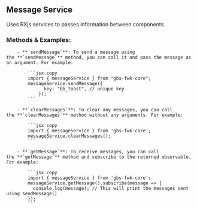 ## Message Service

Uses RXjs services to passes information between components.

### Methods & Examples:

        - **`sendMessage`**: To send a message using the **`sendMessage`** method, you can call it and pass the message as an argument. For example:

            ```jsx copy
            import { messageService } from "gbs-fwk-core";
            messageService.sendMessage({
                  key: "bb_toast", // unique key
                });
            ```

        - **`clearMessages`**: To clear any messages, you can call the **`clearMessages`** method without any arguments. For example:

            ```jsx copy
            import { messageService } from 'gbs-fwk-core';
            messageService.clearMessages();
            ```

        - **`getMessage`**: To receive messages, you can call the **`getMessage`** method and subscribe to the returned observable. For example:

            ```jsx copy
            import { messageService } from 'gbs-fwk-core';
            messageService.getMessage().subscribe(message => {
              console.log(message); // This will print the messages sent using sendMessage()
            });
            ```

